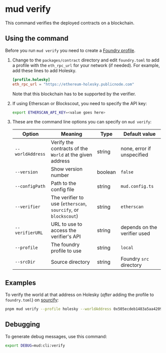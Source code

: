 # mud verify

This command verifies the deployed contracts on a blockchain.

## Using the command

Before you run `mud verify` you need to create a [Foundry profile](https://book.getfoundry.sh/reference/config/overview).

1. Change to the `packages/contract` directory and edit `foundry.toml` to add a profile with the `eth_rpc_url` for your network (if needed).
   For example, add these lines to add Holesky.

   ```toml copy
   [profile.holesky]
   eth_rpc_url = "https://ethereum-holesky.publicnode.com"
   ```

   Note that this blockchain has to be supported by the verifier.

1. If using Etherscan or Blockscout, you need to specify the API key:

   ```sh copy
   export ETHERSCAN_API_KEY=<value goes here>
   ```

1. These are the command line options you can specify on `mud verify`:

   | Option           | Meaning                                                        | Type    | Default value                |
   | ---------------- | -------------------------------------------------------------- | ------- | ---------------------------- |
   | `--worldAddress` | Verify the contracts of the `World` at the given address       | string  | none, error if unspecified   |
   | `--version`      | Show version number                                            | boolean | `false`                      |
   | `--configPath`   | Path to the config file                                        | string  | `mud.config.ts`              |
   | `--verifier`     | The verifier to use (`etherscan`, `sourcify`, or `blockscout`) | string  | `etherscan`                  |
   | `--verifierURL`  | URL to use to access the verifier's API                        | string  | depends on the verifier used |
   | `--profile`      | The foundry profile to use                                     | string  | `local`                      |
   | `--srcDir`       | Source directory                                               | string  | Foundry `src` directory      |

## Examples

To verify the world at that address on Holesky (_after_ adding the profile to `foundry.toml`) on [sourcify](https://sourcify.dev/):

```sh copy
pnpm mud verify --profile holesky --worldAddress 0x505ecdeb1483a5aa4209289905bcdc21611ba6df --verifier sourcify
```

## Debugging

To generate debug messages, use this command:

```sh copy
export DEBUG=mud:cli:verify
```
